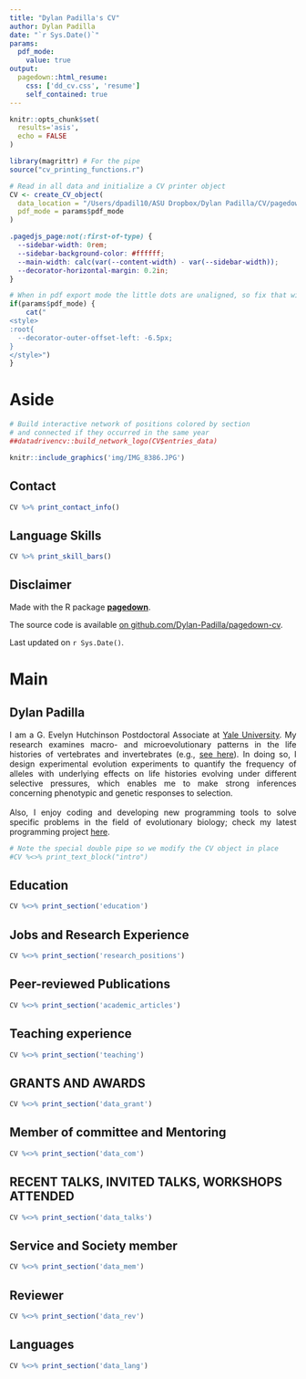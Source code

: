 ```yaml
---
title: "Dylan Padilla's CV"
author: Dylan Padilla
date: "`r Sys.Date()`"
params:
  pdf_mode:
    value: true
output:
  pagedown::html_resume:
    css: ['dd_cv.css', 'resume']
    self_contained: true
---
```


```r
knitr::opts_chunk$set(
  results='asis', 
  echo = FALSE
)

library(magrittr) # For the pipe
source("cv_printing_functions.r")

# Read in all data and initialize a CV printer object
CV <- create_CV_object(
  data_location = "/Users/dpadil10/ASU Dropbox/Dylan Padilla/CV/pagedown-cv/",  
  pdf_mode = params$pdf_mode
)

```

```css

.pagedjs_page:not(:first-of-type) {
  --sidebar-width: 0rem;
  --sidebar-background-color: #ffffff;
  --main-width: calc(var(--content-width) - var(--sidebar-width));
  --decorator-horizontal-margin: 0.2in;
}

```


```r
# When in pdf export mode the little dots are unaligned, so fix that with some conditional CSS.
if(params$pdf_mode) {
    cat("
<style>
:root{
  --decorator-outer-offset-left: -6.5px;
}
</style>")
}
```


Aside
================================================================================

```r
# Build interactive network of positions colored by section
# and connected if they occurred in the same year
##datadrivencv::build_network_logo(CV$entries_data)

knitr::include_graphics('img/IMG_8386.JPG')


```


Contact {#contact}
--------------------------------------------------------------------------------

```r
CV %>% print_contact_info()
```



Language Skills {#skills}
--------------------------------------------------------------------------------

```r
CV %>% print_skill_bars()
```



Disclaimer {#disclaimer}
--------------------------------------------------------------------------------

Made with the R package [**pagedown**](https://github.com/rstudio/pagedown). 

The source code is available [on github.com/Dylan-Padilla/pagedown-cv](https://github.com/Dylan-Padilla/pagedown-cv).

Last updated on `r Sys.Date()`.



Main
================================================================================

Dylan Padilla {#title}
--------------------------------------------------------------------------------

<p align="justify">
I am a G. Evelyn Hutchinson Postdoctoral Associate at [Yale University](https://yibs.yale.edu/hutchinson-fellows). My research examines macro- and microevolutionary patterns in the life histories of vertebrates and invertebrates (e.g., [see here](https://www.dropbox.com/s/9umvsjpvn7mj2eb/Padilla%20Perez%20D.J.%20and%20Angilletta%20Jr.%2C%20M.J.%20%282022%29.%20Macroclimatic%20and%20maternal%20effects%20on%20the%20evolution%20of%20reproductive%20traits%20in%20lizards.pdf?dl=0)). In doing so, I design experimental evolution experiments to quantify the frequency of alleles with underlying effects on life histories evolving under different selective pressures, which enables me to make strong inferences concerning phenotypic and genetic responses to selection.<br><br>
Also, I enjoy coding and developing new programming tools to solve specific problems in the field of evolutionary biology; check my latest programming project [here](https://www.youtube.com/@asnamnat9152/shorts).
</p>

```r
# Note the special double pipe so we modify the CV object in place
#CV %<>% print_text_block("intro") 
```



Education {data-icon=graduation-cap data-concise=true}
--------------------------------------------------------------------------------

```r
CV %<>% print_section('education')
```



Jobs and Research Experience {data-icon=laptop}
--------------------------------------------------------------------------------

```r
CV %<>% print_section('research_positions')
```

Peer-reviewed Publications {data-icon=book}
--------------------------------------------------------------------------------

```r

CV %<>% print_section('academic_articles')

```


Teaching experience {data-icon=chalkboard-teacher}
--------------------------------------------------------------------------------

```r

CV %<>% print_section('teaching')

```

GRANTS AND AWARDS {data-icon=award}
--------------------------------------------------------------------------------

```r
CV %<>% print_section('data_grant')
```

Member of committee and Mentoring {data-icon=book-reader}
--------------------------------------------------------------------------------


```r

CV %<>% print_section('data_com')

```


RECENT TALKS, INVITED TALKS, WORKSHOPS ATTENDED {data-icon=users}
--------------------------------------------------------------------------------


```r

CV %<>% print_section('data_talks')
```

Service and Society member {data-icon=handshake}
--------------------------------------------------------------------------------


```r

CV %<>% print_section('data_mem')
```

Reviewer {data-icon=pencil}
--------------------------------------------------------------------------------


```r

CV %<>% print_section('data_rev')

```

Languages {data-icon=commenting}
--------------------------------------------------------------------------------


```r

CV %<>% print_section('data_lang')
```

